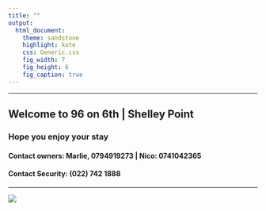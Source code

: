 ```yaml
---
title: ""
output:
  html_document:
    theme: sandstone
    highlight: kate
    css: Generic.css
    fig_width: 7
    fig_height: 6
    fig_caption: true
---
```


***

## Welcome to 96 on 6th | Shelley Point

### Hope you enjoy your stay

#### Contact owners: Marlie, 0794919273 | Nico: 0741042365

#### Contact Security: (022) 742 1888

***

![](img/aerial_txt.png)

